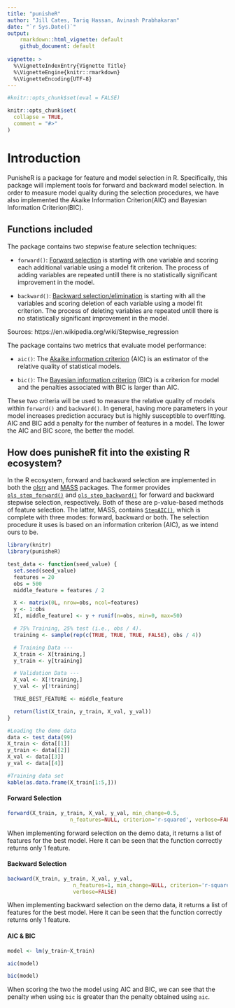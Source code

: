 ```yaml
---
title: "punisheR"
author: "Jill Cates, Tariq Hassan, Avinash Prabhakaran"
date: "`r Sys.Date()`"
output: 
    rmarkdown::html_vignette: default
    github_document: default
    
vignette: >
  %\VignetteIndexEntry{Vignette Title}
  %\VignetteEngine{knitr::rmarkdown}
  %\VignetteEncoding{UTF-8}
---
```


```r

#knitr::opts_chunk$set(eval = FALSE)

knitr::opts_chunk$set(
  collapse = TRUE,
  comment = "#>"
)
```

# Introduction

PunisheR is a package for feature and model selection in R. Specifically, this package will implement tools for forward and backward model selection. In order to measure model quality during the selection procedures, we have also implemented the Akaike Information Criterion(AIC) and Bayesian Information Criterion(BIC).

## Functions included

The package contains two stepwise feature selection techniques:

- `forward()`: [Forward selection](https://en.wikipedia.org/wiki/Stepwise_regression#Main_approaches) is starting with one variable and scoring each additional variable using a model fit criterion. The process of adding variables are repeated untill there is no statistically significant improvement in the model.

- `backward()`: [Backward selection/elimination](https://en.wikipedia.org/wiki/Stepwise_regression#Main_approaches) is starting with all the variables and scoring deletion of each variable using a model fit criterion. The process of deleting variables are repeated untill there is no statistically significant improvement in the model.

Sources: https://en.wikipedia.org/wiki/Stepwise_regression

The package contains two metrics that evaluate model performance: 

- `aic()`: The [Akaike information criterion](https://en.wikipedia.org/wiki/Akaike_information_criterion) (AIC) is an estimator of the relative quality of statistical models.

- `bic()`: The [Bayesian information criterion](https://en.wikipedia.org/wiki/Bayesian_information_criterion) (BIC) is a criterion for model and the penalties associated with BIC is larger than AIC.

These two criteria will be used to measure the relative quality of models within `forward()` and `backward()`. In general, having more parameters in your model increases prediction accuracy but is highly susceptible to overfitting. AIC and BIC add a penalty for the number of features in a model. The lower the AIC and BIC score, the better the model.

## How does punisheR fit into the existing R ecosystem?

In the R ecosystem, forward and backward selection are implemented in both the [olsrr](https://cran.r-project.org/web/packages/olsrr/)
and [MASS](https://cran.r-project.org/web/packages/MASS/MASS.pdf) packages. The former provides
[`ols_step_forward()`](https://www.rdocumentation.org/packages/olsrr/versions/0.4.0/topics/ols_step_forward) and
[`ols_step_backward()`](https://www.rdocumentation.org/packages/olsrr/versions/0.4.0/topics/ols_step_backward) for
forward and backward stepwise selection, respectively. Both of these are p-value-based methods of feature selection. The latter, MASS, contains [`StepAIC()`](https://stat.ethz.ch/R-manual/R-devel/library/MASS/html/stepAIC.html),
which is complete with three modes: forward, backward or both. The selection procedure it uses is based on an
information criterion (AIC), as we intend ours to be.


```r
library(knitr)
library(punisheR)
```


```r
test_data <- function(seed_value) {
  set.seed(seed_value)
  features = 20
  obs = 500
  middle_feature = features / 2

  X <- matrix(0L, nrow=obs, ncol=features)
  y <- 1:obs
  X[, middle_feature] <- y + runif(n=obs, min=0, max=50)

  # 75% Training, 25% test (i.e., obs / 4).
  training <- sample(rep(c(TRUE, TRUE, TRUE, FALSE), obs / 4))

  # Training Data ---
  X_train <- X[training,]
  y_train <- y[training]

  # Validation Data ---
  X_val <- X[!training,]
  y_val <- y[!training]

  TRUE_BEST_FEATURE <- middle_feature

  return(list(X_train, y_train, X_val, y_val))
}

```

```r
#Loading the demo data
data <- test_data(99)
X_train <- data[[1]]
y_train <- data[[2]]
X_val <- data[[3]]
y_val <- data[[4]]

#Training data set
kable(as.data.frame(X_train[1:5,])) 
```

#### Forward Selection

```r

forward(X_train, y_train, X_val, y_val, min_change=0.5,
                    n_features=NULL, criterion='r-squared', verbose=FALSE)

```
When implementing forward selection on the demo data, it returns a list of features for the best model. Here it can be seen that the function correctly returns only 1 feature.

#### Backward Selection

```r

backward(X_train, y_train, X_val, y_val,
                     n_features=1, min_change=NULL, criterion='r-squared',
                     verbose=FALSE)

```

When implementing backward selection on the demo data, it returns a list of features for the best model. Here it can be seen that the function correctly returns only 1 feature.

#### AIC & BIC

```r

model <- lm(y_train~X_train)

aic(model)

bic(model)
```

When scoring the two the model using AIC and BIC, we can see that the penalty when using `bic` is greater than the penalty obtained using `aic`.
